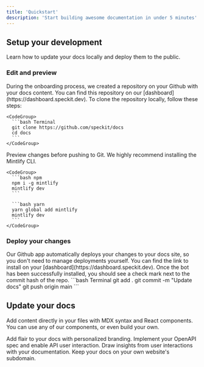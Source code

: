 ```yaml
---
title: 'Quickstart'
description: 'Start building awesome documentation in under 5 minutes'
---
```


## Setup your development

Learn how to update your docs locally and deploy them to the public.

### Edit and preview

<AccordionGroup>
  <Accordion icon="github" title="Clone your docs locally">
    During the onboarding process, we created a repository on your Github with
    your docs content. You can find this repository on our
    [dashboard](https://dashboard.speckit.dev). To clone the repository
    locally, follow these steps:

    <CodeGroup>
      ```bash Terminal
      git clone https://github.com/speckit/docs
      cd docs
      ```
    </CodeGroup>
  </Accordion>

  <Accordion icon="rectangle-terminal" title="Preview changes">
    Preview changes before pushing to Git. We highly recommend installing the
    Mintlify CLI.

    <CodeGroup>
      ```bash npm
      npm i -g mintlify
      mintlify dev
      ```

      ```bash yarn
      yarn global add mintlify
      mintlify dev
      ```
    </CodeGroup>
  </Accordion>
</AccordionGroup>

### Deploy your changes

<AccordionGroup>
  <Accordion icon="message-bot" title="Install our Github app">
    Our Github app automatically deploys your changes to your docs site, so you
    don't need to manage deployments yourself. You can find the link to install on
    your [dashboard](https://dashboard.speckit.dev). Once the bot has been
    successfully installed, you should see a check mark next to the commit hash of
    the repo.
  </Accordion>
  <Accordion icon="rocket" title="Push your changes">
    <CodeGroup>
      ```bash Terminal
      git add .
      git commit -m "Update docs"
      git push origin main
      ```
    </CodeGroup>
  </Accordion>
</AccordionGroup>

## Update your docs

Add content directly in your files with MDX syntax and React components. You can use any of our components, or even build your own.

<CardGroup>
  <Card title="Style Your Docs" icon="paintbrush" href="/essentials/settings">
    Add flair to your docs with personalized branding.
  </Card>
  <Card
    title="Add API Endpoints"
    icon="square-code"
    href="/api-reference/introduction"
  >
    Implement your OpenAPI spec and enable API user interaction.
  </Card>
  <Card
    title="Integrate Analytics"
    icon="chart-mixed"
    href="/essentials/analytics"
  >
    Draw insights from user interactions with your documentation.
  </Card>
  <Card title="Host on a Subdomain" icon="globe" href="/essentials/subdomain">
    Keep your docs on your own website's subdomain.
  </Card>
</CardGroup>
